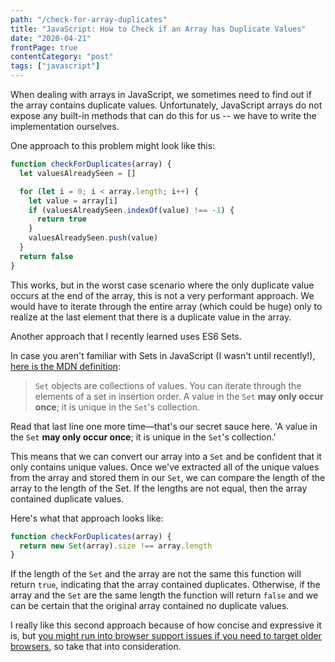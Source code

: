 ```yaml
---
path: "/check-for-array-duplicates"
title: "JavaScript: How to Check if an Array has Duplicate Values"
date: "2020-04-21"
frontPage: true
contentCategory: "post"
tags: ["javascript"]
---
```


When dealing with arrays in JavaScript, we sometimes need to find out if the array contains duplicate values. Unfortunately, JavaScript arrays do not expose any built-in methods that can do this for us -- we have to write the implementation ourselves.

One approach to this problem might look like this:

```javascript
function checkForDuplicates(array) {
  let valuesAlreadySeen = []

  for (let i = 0; i < array.length; i++) {
    let value = array[i]
    if (valuesAlreadySeen.indexOf(value) !== -1) {
      return true
    }
    valuesAlreadySeen.push(value)
  }
  return false
}
```

This works, but in the worst case scenario where the only duplicate value occurs at the end of the array, this is not a very performant approach. We would have to iterate through the entire array (which could be huge) only to realize at the last element that there is a duplicate value in the array.

Another approach that I recently learned uses ES6 Sets.

In case you aren't familiar with Sets in JavaScript (I wasn't until recently!), [here is the MDN definition](https://developer.mozilla.org/en-US/docs/Web/JavaScript/Reference/Global_Objects/Set):

> `Set` objects are collections of values. You can iterate through the elements of a set in insertion order. A value in the `Set` **may only occur once**;
> it is unique in the `Set`'s collection.

Read that last line one more time&mdash;that's our secret sauce here. 'A value in the `Set` **may only occur once**; it is unique in the `Set`'s collection.'

This means that we can convert our array into a `Set` and be confident that it only contains unique values. Once we've extracted all of the unique values from the array and stored them in our `Set`, we can compare the length of the array to the length of the Set. If the lengths are not equal, then the array contained duplicate values.

Here's what that approach looks like:

```javascript
function checkForDuplicates(array) {
  return new Set(array).size !== array.length
}
```

If the length of the `Set` and the array are not the same this function will return `true`, indicating that the array contained duplicates. Otherwise, if the array and the `Set` are the same length the function will return `false` and we can be certain that the original array contained no duplicate values.

I really like this second approach because of how concise and expressive it is, but [you might run into browser support issues if you need to target older browsers](https://caniuse.com/#feat=mdn-javascript_builtins_set_set_null_allowed), so take that into consideration.
